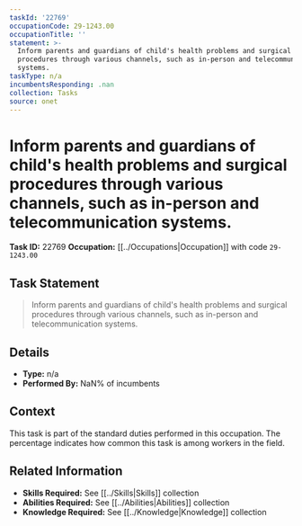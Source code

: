```yaml
---
taskId: '22769'
occupationCode: 29-1243.00
occupationTitle: ''
statement: >-
  Inform parents and guardians of child's health problems and surgical
  procedures through various channels, such as in-person and telecommunication
  systems.
taskType: n/a
incumbentsResponding: .nan
collection: Tasks
source: onet
---
```

# Inform parents and guardians of child's health problems and surgical procedures through various channels, such as in-person and telecommunication systems.

**Task ID:** 22769
**Occupation:** [[../Occupations|Occupation]] with code `29-1243.00`

## Task Statement

> Inform parents and guardians of child's health problems and surgical procedures through various channels, such as in-person and telecommunication systems.

## Details

- **Type:** n/a
- **Performed By:** NaN% of incumbents

## Context

This task is part of the standard duties performed in this occupation. The percentage indicates how common this task is among workers in the field.

## Related Information

- **Skills Required:** See [[../Skills|Skills]] collection
- **Abilities Required:** See [[../Abilities|Abilities]] collection
- **Knowledge Required:** See [[../Knowledge|Knowledge]] collection

